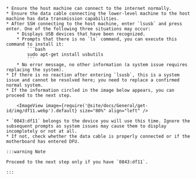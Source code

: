 

    * Ensure the host machine can connect to the internet normally.
    * Ensure the data cable connecting the lower-level machine to the host machine has data transmission capabilities.
    * After SSH connecting to the host machine, enter `lsusb` and press enter. One of the following three situations may occur:
        * Displays USB devices that have been recognized.
        * Prompts that there is no `ls` command, you can execute this command to install it:
            ```bash
            sudo apt-get install usbutils
            ```
        * No error message, no other information (a system issue requires replacing the system).
    * If there is no reaction after entering `lsusb`, this is a system issue and cannot be resolved here; you need to replace a confirmed normal system.
    * If the information circled in the image below appears, you can proceed to the next step.

        <ImageView image={require('@site/docs/General/get-id/img/df11.webp').default} size="80%" align="left" /> 

    * `0843:df11` belongs to the device you will use this time. Ignore the subsequent prompts as system issues may cause them to display incompletely or not at all.
    * If not, check whether the data cable is properly connected or if the motherboard has entered DFU.

    :::warning Note

    Proceed to the next step only if you have `0843:df11`.

    :::